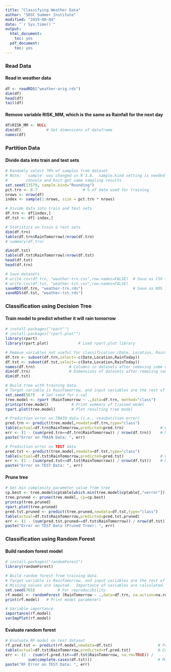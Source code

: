 ```yaml
---
title: "Classifying Weather Data"
author: "SDSC Summer Institute"
modified: "2019-08-04"
date: "`r Sys.time()`"
output:
  html_document: 
    toc: yes
  pdf_document:
    toc: yes
---
```


### Read Data
#### Read in weather data
```r
df <- readRDS("weather-orig.rds")
dim(df)
head(df)
tail(df)
```

#### Remove variable RISK_MM, which is the same as Rainfall for the next day
```r
df$RISK_MM <- NULL
dim(df)           # Get dimensions of dataframe
names(df)
```

### Partition Data
#### Divide data into train and test sets
```r

# Randomly select 70% of samples from dataset
# Note:  'sample' was changed in R 3.6.  sample.kind setting is needed to have
#        console and knit get same sampling results
set.seed(13579, sample.kind="Rounding")
pct.trn <- 0.7                    # % of data used for training
nrows <- nrow(df)
index <- sample(1:nrows, size = pct.trn * nrows)

# Divide data into train and test sets
df.trn <- df[index,] 
df.tst <- df[-index,] 

# Statistics on train & test sets
dim(df.trn)
table(df.trn$RainTomorrow)/nrow(df.trn)
# summary(df.trn)

dim(df.tst)
table(df.tst$RainTomorrow)/nrow(df.tst)
head(df.tst)
head(df.trn)

# Save datasets. 
# write.csv(df.trn, "weather-trn.csv",row.names=FALSE)  # Save as CSV files
# write.csv(df.tst, "weather-tst.csv",row.names=FALSE)
saveRDS(df.trn, "weather-trn.rds")                      # Save as RDS files
saveRDS(df.tst, "weather-tst.rds")
```


### Classification using Decision Tree
#### Train model to predict whether it will rain tomorrow
```r
# install.packages("rpart"")
# install.packages("rpart.plot"")
library(rpart)
library(rpart.plot)             # Load rpart.plot library

# Remove variables not useful for classification (Date, Location, RainToday)
df.trn <- subset(df.trn,select=-c(Date,Location,RainToday))
df.tst <- subset(df.tst,select=-c(Date,Location,RainToday))                
names(df.trn)               # Columns in datasets after removing some variables
dim(df.trn)                 # Dimensions of datasets after removing some variables
dim(df.tst)

# Build tree with training data.  
# Target variable is RainTomorrow, and input variables are the rest of the variables.
set.seed(567)   # Set seed for x-val
tree.model <- rpart (RainTomorrow ~ .,data=df.trn, method="class")
printcp(tree.model)          # Print summary of trained model
rpart.plot(tree.model)       # Plot resulting tree model
```

```r
# Prediction error on TRAIN data (i.e., resubstition error)
pred.trn <- predict(tree.model,newdata=df.trn,type="class")    
table(actual=df.trn$RainTomorrow,predicted=pred.trn)                # Confusion matrix
err <- (1 - (sum(pred.trn==df.trn$RainTomorrow)) / nrow(df.trn))    # Misclassification Error
paste("Error on TRAIN Data: ", err)

# Prediction error on TEST data
pred.tst <- predict(tree.model,newdata=df.tst,type="class")    
table(actual=df.tst$RainTomorrow,predicted=pred.tst)                # Confusion matrix
err <- (1 - (sum(pred.tst==df.tst$RainTomorrow)) / nrow(df.tst))    # Misclassification Error
paste("Error on TEST Data: ", err)
```

#### Prune tree
```r

# Get min complexity parameter value from tree
cp.best <- tree.model$cptable[which.min(tree.model$cptable[,"xerror"]),"CP"]
tree.pruned <- prune(tree.model, cp=cp.best)                              # Set cp criterion for pruning tree
printcp(tree.pruned)                                                      # Print summary of pruned tree
rpart.plot(tree.pruned)                                                   # Plot pruned tree
pred.tst.pruned <- predict(tree.pruned,newdata=df.tst,type="class")       # Apply tree to test data
table(actual=df.tst$RainTomorrow,predicted=pred.tst.pruned)               # Confusion matrix
err <- (1 - (sum(pred.tst.pruned==df.tst$RainTomorrow)) / nrow(df.tst))   # Misclassification Error
paste("Error on TEST Data (Pruned Tree): ", err)

```

### Classification using Random Forest
#### Build random forest model
```r
# install.packages("randomForest")
library(randomForest)

# Build random forest from training data.
# Target variable is RainTomorrow, and input variables are the rest of the variables.
# Missing values are imputed.  Importance of variables are calculated.
set.seed(765)          # For reproducibility
rf.model <- randomForest (RainTomorrow ~ .,data=df.trn, na.action=na.roughfix, importance=TRUE)
print(rf.model)   # Print model parameters

# Variable importance
importance(rf.model)
varImpPlot(rf.model)
```

#### Evaluate random forest
```r
# Evaluate RF model on test dataset
rf.pred.tst <- predict(rf.model,newdata=df.tst)                    # Predict test data
table(actual=df.tst$RainTomorrow,predicted=rf.pred.tst)            # Confusion matrix
err <- (1 - (sum(rf.pred.tst==df.tst$RainTomorrow, na.rm=TRUE)) / 
          sum(complete.cases(df.tst)))                             # Misclassification error.Ignore NAs
paste("RF Error on TEST Data: ", err)
```

